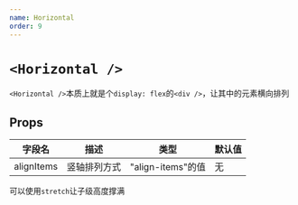 ```yaml
---
name: Horizontal
order: 9
---
```


# `<Horizontal />`

`<Horizontal />`本质上就是个`display: flex`的`<div />`，让其中的元素横向排列

## Props

| 字段名    | 描述             | 类型             | 默认值 |
| --------- | ---------------- | ---------------- | ------ |
| alignItems | 竖轴排列方式     | "align-items"的值      | 无     |

可以使用`stretch`让子级高度撑满
